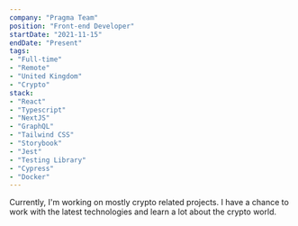 ```yaml
---
company: "Pragma Team"
position: "Front-end Developer"
startDate: "2021-11-15"
endDate: "Present"
tags:
- "Full-time"
- "Remote"
- "United Kingdom"
- "Crypto"
stack:
- "React"
- "Typescript"
- "NextJS"
- "GraphQL"
- "Tailwind CSS"
- "Storybook"
- "Jest"
- "Testing Library"
- "Cypress"
- "Docker"
---
```


Currently, I'm working on mostly crypto related projects.
I have a chance to work with the latest technologies and learn a lot about the crypto world.
